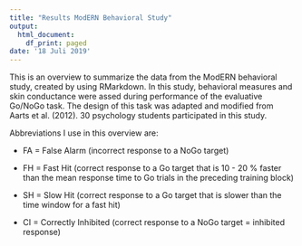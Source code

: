```yaml
---
title: "Results ModERN Behavioral Study"
output:
  html_document:
    df_print: paged
date: '18 Juli 2019'
---
```


This is an overview to summarize the data from the ModERN behavioral study, created by using RMarkdown. In this study, behavioral measures and skin conductance were assed during performance of the evaluative Go/NoGo task. The design of this task was adapted and modified from Aarts et al. (2012). 30 psychology students participated in this study.



Abbreviations I use in this overview are:

* FA = False Alarm (incorrect response to a NoGo target)

* FH = Fast Hit (correct response to a Go target that is 10 - 20 % faster than the mean response time to Go trials in the preceding training block)

* SH = Slow Hit (correct response to a Go target that is slower than the time window for a fast hit)

* CI = Correctly Inhibited (correct response to a NoGo target = inhibited response)